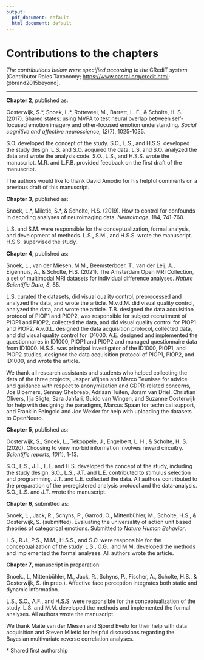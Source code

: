 ```yaml
---
output:
  pdf_document: default
  html_document: default
---
```

# Contributions to the chapters {-}
\chaptermark{Contributions to chapters}
\setlength{\parindent}{0pt}
\small

_The contributions below were specified according to the_ CRediT _system_ [Contributor Roles Taxonomy; <https://www.casrai.org/credit.html>; @brand2015beyond].

---

**Chapter 2**, published as:

Oosterwijk, S.\*, Snoek, L.\*, Rotteveel, M., Barrett, L. F., & Scholte, H. S. (2017). Shared states: using MVPA to test neural overlap between self-focused emotion imagery and other-focused emotion understanding. *Social cognitive and affective neuroscience, 12*(7), 1025-1035.

S.O. developed the concept of the study. S.O., L.S., and H.S.S. developed the study design. L.S. and S.O. acquired the data. L.S. and S.O. analyzed the data and wrote the analysis code. S.O., L.S., and H.S.S. wrote the manuscript. M.R. and L.F.B. provided feedback on the first draft of the manuscript.

The authors would like to thank David Amodio for his helpful comments on a previous draft of this manuscript. 

**Chapter 3**, published as:

Snoek, L.\*, Miletić, S.\*, & Scholte, H.S. (2019). How to control for confounds in decoding analyses of neuroimaging data. _NeuroImage_, 184, 741-760.

L.S. and S.M. were responsible for the conceptualization, formal analysis, and development of methods. L.S., S.M., and H.S.S. wrote the manuscript. H.S.S. supervised the study.

**Chapter 4**, published as:

Snoek, L., van der Miesen, M.M., Beemsterboer, T., van der Leij, A., Eigenhuis, A., & Scholte, H.S. (2021). The Amsterdam Open MRI Collection, a set of multimodal MRI datasets for individual difference analyses. _Nature Scientific Data, 8_, 85.

L.S. curated the datasets, did visual quality control, preprocessed and analyzed the data, and wrote the article. M.v.d.M. did visual quality control, analyzed the data, and wrote the article. T.B. designed the data acquisition protocol of PIOP1 and PIOP2, was responsible for subject recruitment of PIOP1 and PIOP2, collected the data, and did visual quality control for PIOP1 and PIOP2. A.v.d.L. designed the data acquisition protocol, collected data, and did visual quality control for ID1000. A.E. designed and implemented the questionnaires in ID1000, PIOP1 and PIOP2 and managed questionnaire data from ID1000. H.S.S. was principal investigator of the ID1000, PIOP1, and PIOP2 studies, designed the data acquisition protocol of PIOP1, PIOP2, and ID1000, and wrote the article.

We thank all research assistants and students who helped collecting the data of the three projects, Jasper Wijnen and Marco Teunisse for advice and guidance with respect to anonymization and GDPR-related concerns, Jos Bloemers, Sennay Ghebreab, Adriaan Tuiten, Joram van Driel, Christian Olivers, Ilja Sligte, Sara Jahfari, Guido van Wingen, and Suzanne Oosterwijk for help with designing the paradigms, Marcus Spaan for technical support, and Franklin Feingold and Joe Wexler for help with uploading the datasets to OpenNeuro.

**Chapter 5**, published as:

Oosterwijk, S., Snoek, L., Tekoppele, J., Engelbert, L. H., & Scholte, H. S. (2020). Choosing to view morbid information involves reward circuitry. *Scientific reports, 10*(1), 1-13.

S.O., L.S., J.T., L.E. and H.S. developed the concept of the study, including the study design. S.O., L.S., J.T. and L.E. contributed to stimulus selection and programming. J.T. and L.E. collected the data. All authors contributed to the preparation of the preregistered analysis protocol and the data-analysis. S.O., L.S. and J.T. wrote the manuscript.

**Chapter 6**, submitted as:

Snoek, L., Jack, R., Schyns, P., Garrod, O., Mittenbühler, M., Scholte, H.S., & Oosterwijk, S. (submitted). Evaluating the universality of action unit based theories of categorical emotions. Submitted to *Nature Human Behavior*.

L.S., R.J., P.S., M.M., H.S.S., and S.O. were responsible for the conceptualization of the study. L.S., O.G., and M.M. developed the methods and implemented the formal analyses. All authors wrote the article.

**Chapter 7**, manuscript in preparation:

Snoek., L, Mittenbühler, M., Jack, R., Schyns, P., Fischer, A., Scholte, H.S., & Oosterwijk, S. (in prep.). Affective face perception integrates both static and dynamic information.

L.S., S.O., A.F., and H.S.S. were responsible for the conceptualization of the study. L.S. and M.M. developed the methods and implemented the formal analyses. All authors wrote the manuscript.

We thank Maite van der Miesen and Sjoerd Evelo for their help with data acquisition and Steven Miletić for helpful discussions regarding the Bayesian multivariate reverse correlation analyses.

\* Shared first authorship

